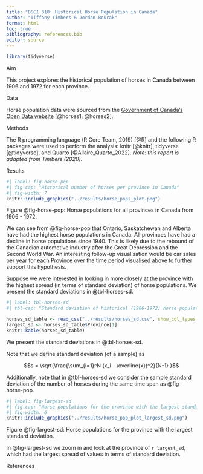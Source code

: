 ```yaml
---
title: "DSCI 310: Historical Horse Population in Canada"
author: "Tiffany Timbers & Jordan Bourak"
format: html
toc: true
bibliography: references.bib
editor: source
---
```


```r
library(tidyverse)
```

Aim

This project explores the historical population of horses in Canada 
between 1906 and 1972 for each province.

Data

Horse population data were sourced from the 
[Government of Canada's Open Data website](http://open.canada.ca/en/open-data) [@horses1; @horses2].

Methods

The R programming language (R Core Team, 2019) [@R]
and the following R packages were used to perform the analysis: 
knitr [@knitr], tidyverse [@tidyverse], and Quarto [@Allaire_Quarto_2022].
*Note: this report is adapted from Timbers (2020).*

Results

```r
#| label: fig-horse-pop
#| fig-cap: "Historical number of horses per province in Canada"
#| fig-width: 7
knitr::include_graphics("../results/horse_pops_plot.png")
```


Figure @fig-horse-pop: Horse populations for all provinces in Canada from 1906 - 1972.

We can see from @fig-horse-pop that Ontario, Saskatchewan and Alberta 
have had the highest horse populations in Canada. 
All provinces have had a decline in horse populations since 1940. 
This is likely due to the rebound of the Canadian automotive industry 
after the Great Depression and the Second World War. 
An interesting follow-up visualisation would be car sales per year 
for each Province over the time period visualised above 
to further support this hypothesis.

Suppose we were interested in looking in more closely at the province 
with the highest spread (in terms of standard deviation) of horse populations. 
We present the standard deviations in @tbl-horses-sd.

```r
#| label: tbl-horses-sd
#| tbl-cap: "Standard deviation of historical (1906-1972) horse populations for each Canadian province."

horses_sd_table <- read_csv("../results/horses_sd.csv", show_col_types = FALSE)
largest_sd <- horses_sd_table$Province[1]
knitr::kable(horses_sd_table)

```

We present the standard deviations in @tbl-horses-sd.

Note that we define standard deviation (of a sample) as

$$s = \sqrt{\frac{\sum_{i=1}^N (x_i - \overline{x})^2}{N-1} }$$

Additionally, note that in @tbl-horses-sd we consider the sample standard deviation of the number of horses during the same time span as @fig-horse-pop.

```r
#| label: fig-largest-sd
#| fig-cap: "Horse populations for the province with the largest standard deviation"
#| fig-width: 6
knitr::include_graphics("../results/horse_pop_plot_largest_sd.png")
```


Figure @fig-largest-sd: Horse populations for the province with the largest standard deviation.


In @fig-largest-sd we zoom in and look at the province of `r largest_sd`, which had the largest spread of values in terms of standard deviation.

References